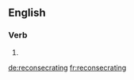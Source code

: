 ==English==

===Verb===
{{head|en|present participle}}

# {{present participle of|reconsecrate|lang=en|nocat=1}}

[[de:reconsecrating]]
[[fr:reconsecrating]]